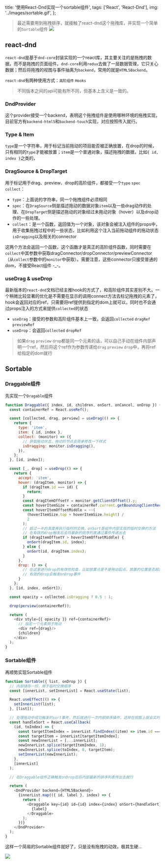 
  title: '使用React-Dnd实现一个sortable组件',
  tags: ['React', 'React-Dnd'],
  img: '../images/sortable.gif',
};

> 最近需要用到拖拽排序，就接触了react-dnd这个拖拽库，并实现一个简单的`Sortable`组件
> ![](../images/dance.gif)

## react-dnd

`react-dnd`是基于`dnd-core`封装实现的一个react库，其主要关注的是拖拽的数据，而不是拖拽的页面组件。`dnd-core`利用`redux`去做了一层数据管理，它只关心数据；然后将拖拽的视图与事件抽离为`backend`，常用的就是`HTML5Backend`。

`react-dnd`有两种使用方式：`高阶组件` `Hooks`

> 不同版本之间的api可能有所不同，但基本上含义是一致的。

### DndProvider

这个provider接受一个backend，表明这个拖拽组件是使用哪种环境的拖拽实现，目前官方有`backend-html5`和`backend-touch`实现，对应按照传入就行。

### Type & Item

`type`是一个字符串，用于标记当前拖动的项目能否被正确放置，在drop的时候，只有相同的`type`才能被放置；`item`是一个普通对象，描述拖拽的数据，比如`{ id, index }`之类的，

### DragSource & DropTarget

用于标记用于drag、preview、drop的高阶组件，都接受一个`type` `spec` `collect`：

- `type`：上面说的字符串，同一个拖拽组件必须相同
- `spec`：在`DragSource`侧是描述拖动的数据对象`item`以及一些drag动作的处理、在`DropTarget`侧是描述拖动的对象经过未拖动对象（hover）以及drop动作的一些处理。
- `collect`：是一个函数，返回值为一个对象，该对象会被注入组件的props中，用于收集拖拽过程中的一些状态，比如利用这个注入当前拖动组件的拖动状态`isDragging`以及相关的connector

这两个方法会返回一个函数，这个函数才是真正的高阶组件函数，同时需要在`collect`中其参数中获取dragConnector/dropConnector/previewConnector（从`collect`参数中的`monitor`中获取）。需要注意，这些connector只接受普通的dom，不接受React组件 -_-。

### useDrag & useDrop

最新版本的`react-dnd`文档已经主推hook的方式了，和高阶组件其实差别不大。一个稍微比较显著的优化是不需要在显示的调用connect方法去标记拖拽的元素了，hook会返回对应的ref，只需要将ref提供到指定的dom上就可以，同时也不会通过props注入的方式来提供`collected`的状态

- `useDrag`：接受的参数和高阶组件基本上一致，会返回`collected` `dragRef` `previewRef`
- `useDrop`：会返回`collected` `dropRef`

> 如果`drag` `preview` `drop`都是同一个元素的话，可以自己手动在组件内部声明一个ref，然后将这个ref作为参数传递给`drag` `preview` `drop`中，再将ref给指定的dom就行

## Sortable
### Draggable组件

先实现一个`Dragable`组件

```js
function Draggable({ index, id, children, onSort, onCancel, onDrop }) {
  const containerRef = React.useRef();

  const [collected, drag, perview] = useDrag(() => {
    return {
      type: 'item',
      item: { id, index },
      collect: (monitor) => ({
        // 获取拖动状态，拖动的节点会简单修改一下样式
        isDragging: monitor.isDragging(),
      }),
    };
  }, [id, index]);

  const [_, drop] = useDrop(() => {
    return {
      accept: 'item',
      hover: (dragItem, monitor) => {
        if (dragItem.id === id) {
          return;
        }
        const dragItemOffsetY = monitor.getClientOffset().y;
        const hoverItemSize = containerRef.current.getBoundingClientRect();
        const hoverItemOffsetMiddle = ~~(
          (hoverItemSize.top + hoverItemSize.height) /
          2
        );
        // 超过一半的高度再执行临时的交换，onSort是组件内部实现的临时交换的方法
        // 在有效的drop触发后会将最新的排序列表通过事件传递出去
        if (dragItemOffsetY > hoverItemOffsetMiddle) {
          onSort(dragItem.id, index);
        } else {
          onSort(id, dragItem.index);
        }
      },
      drop: () => {
        // 在这里进行drop的有效性检查，比如放置点是不是拖动起点、放置的位置是否超出组件外部等
        // 有效的drop会触发onDrop事件
      }
    };
  }, [id, index, onSort]);

  const opacity = collected.isDragging ? 0.5 : 1;

  drop(perview(containerRef));

  return (
    <div style={{ opacity }} ref={containerRef}>
      // 指定一个元素用于拖动
      <div ref={drag}/>
      {children}
    </div>
  );
}
```

### Sortable组件

再顺势实现Sortable组件

```js
function Sortable({ list, onDrop }) {
  // 内部储存一份，用于临时交换顺序
  const [innerList, setInnerList] = React.useState(list);

  React.useEffect(() => {
    setInnerList(list);
  }, [list]);

  // 处理拖动中成功触发的sort事件，然后就进行一次内部排序操作，这样在视图上就会实时显示顺序
  const handleSort = React.useCallback(
    (id, toIndex) => {
      const targetItemIndex = innerList.findIndex((item) => item.id === id);
      const targetItem = innerList[targetItemIndex];
      const newInnerList = [...innerList];
      newInnerList.splice(targetItemIndex, 1);
      newInnerList.splice(toIndex, 0, targetItem);
      setInnerList(newInnerList);
    },
    [innerList]
  );

  // 在Draggable组件正确触发onDrop后将内部最新的排序列表传出去就行

  return (
    <DndProvider backend={HTML5Backend}>
      {innerList.map(({ id, label }, index) => {
        return (
          <Draggable key={id} id={id} index={index} onSort={handleSort}>
            {label}
          </Draggable>
        );
      })}
    </DndProvider>
  );
}
```

这样一个简易的Sortable组件就好了，只是没有拖拽的动效，极其生硬...

![](../images/sortable.gif)

